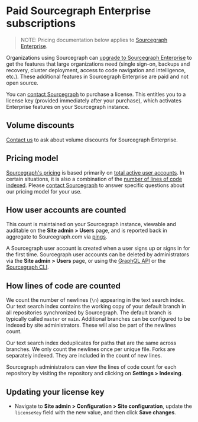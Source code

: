 # Paid Sourcegraph Enterprise subscriptions

> NOTE: Pricing documentation below applies to [Sourcegraph Enterprise](https://about.sourcegraph.com/pricing).

Organizations using Sourcegraph can [upgrade to Sourcegraph Enterprise](https://about.sourcegraph.com/pricing) to get the features that large organizations need (single sign-on, backups and recovery, cluster deployment, access to code navigation and intelligence, etc.). These additional features in Sourcegraph Enterprise are paid and not open source.

You can [contact Sourcegraph](https://about.sourcegraph.com/contact/sales) to purchase a license. This entitles you to a license key (provided immediately after your purchase), which activates Enterprise features on your Sourcegraph instance.

## Volume discounts

[Contact us](https://about.sourcegraph.com/contact) to ask about volume discounts for Sourcegraph Enterprise.

## Pricing model

[Sourcegraph's pricing](https://about.sourcegraph.com/pricing) is based primarily on [total active user accounts](#how-user-accounts-are-counted). In certain situations, it is also a combination of the [number of lines of code indexed](#how-lines-of-code-are-counted). Please [contact Sourcegraph](https://about.sourcegraph.com/contact/sales) to answer specific questions about our pricing model for your use.

## How user accounts are counted

This count is maintained on your Sourcegraph instance, viewable and auditable on the **Site admin > Users** page, and is reported back in aggregate to Sourcegraph.com via [pings](https://docs.sourcegraph.com/admin/pings).

A Sourcegraph user account is created when a user signs up or signs in for the first time. Sourcegraph user accounts can be deleted by administrators via the **Site admin > Users** page, or using the [GraphQL API](/api/graphql/) or the [Sourcegraph CLI](https://github.com/sourcegraph/src-cli).

## How lines of code are counted

We count the number of newlines (`\n`) appearing in the text search index. Our text search index contains the working copy of your default branch in all repositories synchronized by Sourcegraph. The default branch is typically called `master` or `main`. Additional branches can be configured to be indexed by site administrators. These will also be part of the newlines count.

Our text search index deduplicates for paths that are the same across branches. We only count the newlines once per unique file. Forks are separately indexed. They are included in the count of new lines.

Sourcegraph administrators can view the lines of code count for each repository by visiting the repository and clicking on **Settings > Indexing**.

## Updating your license key

- Navigate to **Site admin > Configuration > Site configuration**, update the `licenseKey` field with the new value, and then click **Save changes**.
